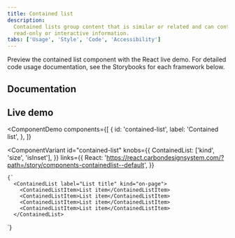 ```yaml
---
title: Contained list
description:
  Contained lists group content that is similar or related and can contain
  read-only or interactive information.
tabs: ['Usage', 'Style', 'Code', 'Accessibility']
---
```


<PageDescription>

Preview the contained list component with the React live demo. For detailed code
usage documentation, see the Storybooks for each framework below.

</PageDescription>

## Documentation

<Row className="resource-card-group">
<Column colLg={4} colMd={4} noGutterSm>
  <ResourceCard
    subTitle="React"
    href="https://react.carbondesignsystem.com/?path=/story/components-containedlist--default"
    >

<MdxIcon name="react" />

  </ResourceCard>
</Column>
</Row>

## Live demo

<ComponentDemo
  components={[
    {
      id: 'contained-list',
      label: 'Contained list',
    },
  ]}
>
  <ComponentVariant
    id="contained-list"
    knobs={{
      ContainedList: ['kind', 'size', 'isInset'],
    }}
    links={{
      React:
        'https://react.carbondesignsystem.com/?path=/story/components-containedlist--default',
    }}
  >
    {`
      <ContainedList label="List title" kind="on-page">
        <ContainedListItem>List item</ContainedListItem>
        <ContainedListItem>List item</ContainedListItem>
        <ContainedListItem>List item</ContainedListItem>
        <ContainedListItem>List item</ContainedListItem>
      </ContainedList>
  `}
  </ComponentVariant>
</ComponentDemo>
